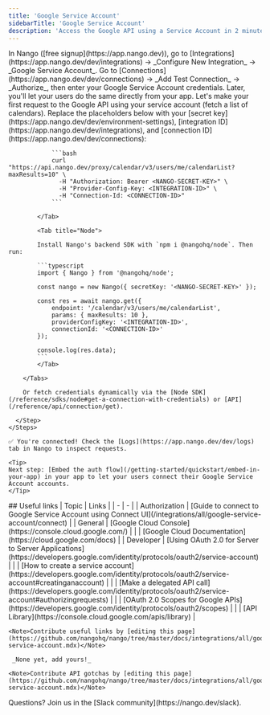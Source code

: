 ```yaml
---
title: 'Google Service Account'
sidebarTitle: 'Google Service Account'
description: 'Access the Google API using a Service Account in 2 minutes 💨'
---
```


<Tabs>
  <Tab title="🚀 Quickstart">
    <Steps>
      <Step title="Create an integration">
        In Nango ([free signup](https://app.nango.dev)), go to [Integrations](https://app.nango.dev/dev/integrations) -> _Configure New Integration_ -> _Google Service Account_.
      </Step>
      <Step title="Authorize Google Service Account">
        Go to [Connections](https://app.nango.dev/dev/connections) -> _Add Test Connection_ -> _Authorize_, then enter your Google Service Account credentials. Later, you'll let your users do the same directly from your app.
      </Step>
      <Step title="Call the Google API">
        Let's make your first request to the Google API using your service account (fetch a list of calendars). Replace the placeholders below with your [secret key](https://app.nango.dev/dev/environment-settings), [integration ID](https://app.nango.dev/dev/integrations), and [connection ID](https://app.nango.dev/dev/connections):
        <Tabs>
            <Tab title="cURL">

                ```bash
                curl "https://api.nango.dev/proxy/calendar/v3/users/me/calendarList?maxResults=10" \
                  -H "Authorization: Bearer <NANGO-SECRET-KEY>" \
                  -H "Provider-Config-Key: <INTEGRATION-ID>" \
                  -H "Connection-Id: <CONNECTION-ID>"
                ```

            </Tab>

            <Tab title="Node">

            Install Nango's backend SDK with `npm i @nangohq/node`. Then run:

            ```typescript
            import { Nango } from '@nangohq/node';

            const nango = new Nango({ secretKey: '<NANGO-SECRET-KEY>' });

            const res = await nango.get({
                endpoint: '/calendar/v3/users/me/calendarList',
                params: { maxResults: 10 },
                providerConfigKey: '<INTEGRATION-ID>',
                connectionId: '<CONNECTION-ID>'
            });

            console.log(res.data);
            ```
            </Tab>

        </Tabs>

        Or fetch credentials dynamically via the [Node SDK](/reference/sdks/node#get-a-connection-with-credentials) or [API](/reference/api/connection/get).

      </Step>
    </Steps>

    ✅ You're connected! Check the [Logs](https://app.nango.dev/dev/logs) tab in Nango to inspect requests.

    <Tip>
    Next step: [Embed the auth flow](/getting-started/quickstart/embed-in-your-app) in your app to let your users connect their Google Service Account accounts.
    </Tip>
  </Tab>
  <Tab title="🔗 Useful links">
    ## Useful links
    | Topic | Links | 
    | - | - | 
    | Authorization | [Guide to connect to Google Service Account using Connect UI](/integrations/all/google-service-account/connect) |
    | General | [Google Cloud Console](https://console.cloud.google.com/) |
    | | [Google Cloud Documentation](https://cloud.google.com/docs) |
    | Developer | [Using OAuth 2.0 for Server to Server Applications](https://developers.google.com/identity/protocols/oauth2/service-account) |
    | | [How to create a service account](https://developers.google.com/identity/protocols/oauth2/service-account#creatinganaccount) |
    | | [Make a delegated API call](https://developers.google.com/identity/protocols/oauth2/service-account#authorizingrequests) |
    | | [OAuth 2.0 Scopes for Google APIs](https://developers.google.com/identity/protocols/oauth2/scopes) |
    | | [API Library](https://console.cloud.google.com/apis/library) |

    <Note>Contribute useful links by [editing this page](https://github.com/nangohq/nango/tree/master/docs/integrations/all/google-service-account.mdx)</Note>
  </Tab>
  <Tab title="🚨 API gotchas">

     _None yet, add yours!_

    <Note>Contribute API gotchas by [editing this page](https://github.com/nangohq/nango/tree/master/docs/integrations/all/google-service-account.mdx)</Note>
  </Tab>
</Tabs>

<Info>
    Questions? Join us in the [Slack community](https://nango.dev/slack).
</Info>
